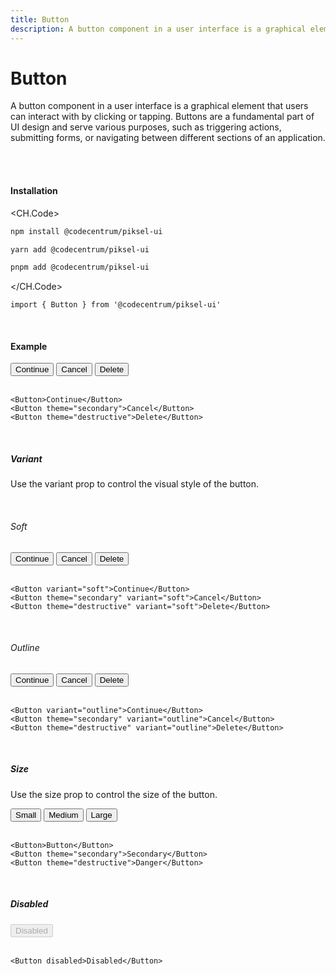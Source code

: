```yaml
---
title: Button
description: A button component in a user interface is a graphical element that users can interact with by clicking or tapping. Buttons are a fundamental part of UI design and serve various purposes, such as triggering actions, submitting forms, or navigating between different sections of an application.
---
```


# Button

A button component in a user interface is a graphical element that users can interact with by clicking or tapping. Buttons are a fundamental part of UI design and serve various purposes, such as triggering actions, submitting forms, or navigating between different sections of an application.

<br />
<br />

#### Installation

<CH.Code>
```bash npm
npm install @codecentrum/piksel-ui
```

```bash yarn
yarn add @codecentrum/piksel-ui
```

```bash pnpm
pnpm add @codecentrum/piksel-ui
```

</CH.Code>

```tsx page.tsx
import { Button } from '@codecentrum/piksel-ui'
```

<br />

#### Example

<div className="flex items-center space-x-4 mt-4">
  <Button>Continue</Button>
  <Button theme="secondary">Cancel</Button>
  <Button theme="destructive">Delete</Button>
</div>

<br />


```tsx example.tsx
<Button>Continue</Button>
<Button theme="secondary">Cancel</Button>
<Button theme="destructive">Delete</Button>
```

<br />

##### Variant
Use the variant prop to control the visual style of the button.

<br />


###### Soft

<div className="flex items-center space-x-4 mt-4">
  <Button variant="soft">Continue</Button>
  <Button theme="secondary" variant="soft">Cancel</Button>
  <Button theme="destructive" variant="soft">Delete</Button>
</div>

<br />


```tsx soft.tsx
<Button variant="soft">Continue</Button>
<Button theme="secondary" variant="soft">Cancel</Button>
<Button theme="destructive" variant="soft">Delete</Button>
```

<br />

###### Outline

<div className="flex items-center space-x-4 mt-4">
  <Button variant="outline">Continue</Button>
  <Button theme="secondary" variant="outline">Cancel</Button>
  <Button theme="destructive" variant="outline">Delete</Button>
</div>

<br />


```tsx outline.tsx
<Button variant="outline">Continue</Button>
<Button theme="secondary" variant="outline">Cancel</Button>
<Button theme="destructive" variant="outline">Delete</Button>
```

<br />

##### Size
Use the size prop to control the size of the button.


<div className="flex items-center space-x-4 mt-4">
  <Button size="small" theme="secondary">Small</Button>
  <Button theme="secondary">Medium</Button>
  <Button size="large" theme="secondary">Large</Button>
</div>

<br />


```tsx size.tsx
<Button>Button</Button>
<Button theme="secondary">Secondary</Button>
<Button theme="destructive">Danger</Button>
```


<br />

##### Disabled

<div className="flex items-center space-x-4">
  <Button disabled>Disabled</Button>
</div>

<br />


```tsx disabled.tsx
<Button disabled>Disabled</Button>
```